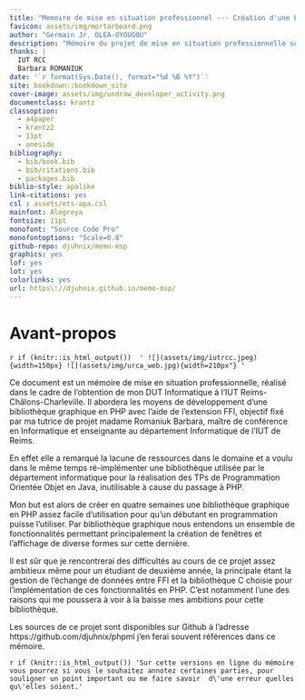 ```yaml
--- 
title: "Memoire de mise en situation professionnel --- Création d'une bibliothèque PHP"
favicon: assets/img/mortarboard.png
author: "Germain Jr. OLEA-OYOUGOU"
description: "Mémoire du projet de mise en situation professionnelle sur la création d'une bibliothèque PHP"
thanks: |
  IUT RCC  
  Barbara ROMANIUK
date: '`r format(Sys.Date(), format="%d %B %Y")`'
site: bookdown::bookdown_site
cover-image: assets/img/undraw_developer_activity.png
documentclass: krantz
classoption:
  - a4paper
  - krantz2
  - 11pt
  - oneside
bibliography:
  - bib/book.bib
  - bib/citations.bib
  - packages.bib
biblio-style: apalike
link-citations: yes
csl : assets/ets-apa.csl
mainfont: Alegreya
fontsize: 11pt
monofont: "Source Code Pro"
monofontoptions: "Scale=0.8"
github-repo: djuhnix/memo-msp
graphics: yes
lof: yes
lot: yes
colorlinks: yes
url: https\://djuhnix.github.io/memo-msp/ 
---
```


# Avant-propos {-}

`r if (knitr::is_html_output()) 
' ![](assets/img/iutrcc.jpeg){width=150px} ![](assets/img/urca_web.jpg){width=210px"}
'`



Ce document est un mémoire de mise en situation professionnelle, réalisé dans le cadre de l'obtention de mon DUT Informatique à l'IUT Reims-Châlons-Charleville. Il abordera les moyens de développement d'une bibliothèque graphique en PHP avec l'aide de l’extension FFI, objectif fixé par ma tutrice de projet madame Romaniuk Barbara, maître de conférence en Informatique et enseignante au département Informatique de l'IUT de Reims.

En effet elle a remarqué la lacune de ressources dans le domaine et a voulu dans le même temps ré-implémenter une bibliothèque utilisée par le département informatique pour la réalisation des TPs de Programmation Orientée Objet en Java, inutilisable à cause du passage à PHP.

Mon but est alors de créer en quatre semaines une bibliothèque graphique en PHP assez facile d'utilisation pour qu'un débutant en programmation puisse l'utiliser. Par bibliothèque graphique nous entendons un ensemble de fonctionnalités permettant principalement la création de fenêtres et l'affichage de diverse formes sur cette dernière.

Il est sûr que je rencontrerai des difficultés au cours de ce projet assez ambitieux même pour un étudiant de deuxième année, la principale étant la gestion de l'échange de données entre FFI et la bibliothèque C choisie pour l'implémentation de ces fonctionnalités en PHP. C'est notamment l'une des raisons qui me poussera à voir à la baisse mes ambitions pour cette bibliothèque.

Les sources de ce projet sont disponibles sur Github à l'adresse https://github.com/djuhnix/phpml j'en ferai souvent références dans ce mémoire.


`r if (knitr::is_html_output()) 'Sur cette versions en ligne du mémoire vous pourrez si vous le souhaitez annotez certaines parties, pour souligner un point important ou me faire savoir 
d\'une erreur quelles qu\'elles soient.'
`